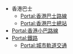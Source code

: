 * 香港巴士
** [[Portal:香港巴士路線|Portal:香港巴士路線]]
** [[Portal:香港巴士總站|Portal:香港巴士總站]]
* [[Portal:香港小巴路線|Portal:香港小巴路線]]
* [[Portal:鐵路|Portal:鐵路]]
** [[Portal:城市軌道交通|Portal:城市軌道交通]]